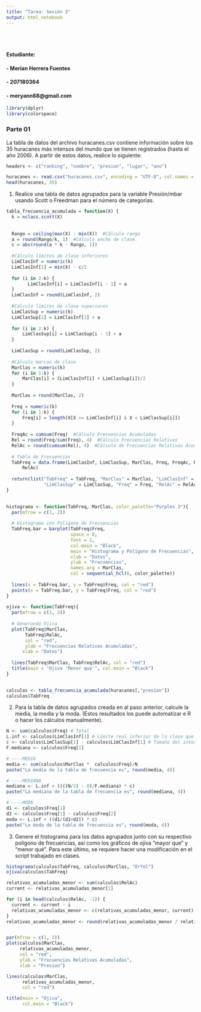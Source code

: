 ```yaml
---
title: "Tarea: Sesión 3"
output: html_notebook
---
```

<br><br>

#### Estudiante:
#### - Merian Herrera Fuentes
#### - 207180364
#### - meryann68@gmail.com

```r
library(dplyr)
library(colorspace)
```



### Parte 01

La tabla de datos del archivo huracanes.csv contiene información sobre los 35 huracanes
más intensos del mundo que se tienen registrados (hasta el año 2006). A partir de estos
datos, realice lo siguiente: <br>

```r
headers <- c("ranking", "nombre", "presion", "lugar", "ano")

huracanes <- read.csv("huracanes.csv", encoding = "UTF-8", col.names = headers, sep = ";")
head(huracanes, 35)
```

1. Realice una tabla de datos agrupados para la variable Presión/mbar usando Scott o
Freedman para el número de categorías.<br>

```r
tabla_frecuencia_acumulada = function(X) {
  k = nclass.scott(X)
    
    
  Rango = ceiling(max(X) - min(X))  #Cálculo rango
  a = round(Rango/k, 1)  #Cálculo ancho de clase.
  c = abs(round(a * k - Rango, 1))
    
  #Cálculo límites de clase inferiores
  LimClasInf = numeric(k)  
  LimClasInf[1] = min(X) - c/2
  
  for (i in 2:k) {
        LimClasInf[i] = LimClasInf[i - 1] + a
  }
  LimClasInf = round(LimClasInf, 2)
  
  #Cálculo limites de clase superiores
  LimClasSup = numeric(k)  
  LimClasSup[1] = LimClasInf[1] + a
  
  for (i in 2:k) {
      LimClasSup[i] = LimClasSup[i - 1] + a
  }
  
  LimClasSup = round(LimClasSup, 2)
  
  #Cálculo marcas de clase
  MarClas = numeric(k)  
  for (i in 1:k) {
      MarClas[i] = (LimClasInf[i] + LimClasSup[i])/2
  }
  
  MarClas = round(MarClas, 2)
  
  Freq = numeric(k)
  for (i in 1:k) {
      Freq[i] = length(X[X >= LimClasInf[i] & X < LimClasSup[i]])
  }
  
  FreqAc = cumsum(Freq)  #Cálculo Frecuencias Acumuladas
  Rel = round(Freq/sum(Freq), 4)  #Cálculo Frecuencias Relativas
  RelAc = round(cumsum(Rel), 4)  #Cálculo de Frecuencias Relativas Acumuladas 
  
  # Tabla de Frecuencias
  TabFreq = data.frame(LimClasInf, LimClasSup, MarClas, Freq, FreqAc, Rel, 
      RelAc)
  
  return(list("TabFreq" = TabFreq, "MarClas" = MarClas, "LimClasInf" = LimClasInf, 
              "LimClasSup" = LimClasSup, "Freq" = Freq, "RelAc" = RelAc))
}
  
```


```r
histograma <- function(TabFreq, MarClas, color_palette="Purples 3"){
  par(mfrow = c(1, 2))
  
  # Histograma con Polígono de Frecuencias
  TabFreq.bar = barplot(TabFreq$Freq, 
                        space = 0, 
                        font = 2, 
                        col.main = "Black",
                        main = "Histograma y Polígono de Frecuencias", 
                        xlab = "Datos", 
                        ylab = "Frecuencias", 
                        names.arg = MarClas, 
                        col = sequential_hcl(6, color_palette))
  
  lines(x = TabFreq.bar, y = TabFreq$Freq, col = "red")
  points(x = TabFreq.bar, y = TabFreq$Freq, col = "red")
}
  
ojiva <- function(TabFreq){
  par(mfrow = c(1, 2))
  
  # Generando Ojiva
  plot(TabFreq$MarClas, 
       TabFreq$RelAc, 
       col = "red", 
       ylab = "Frecuencias Relativas Acumuladas", 
      xlab = "Datos")
  
  lines(TabFreq$MarClas, TabFreq$RelAc, col = "red")
  title(main = "Ojiva 'Menor que'", col.main = "Black")
}
  
```



```r
calculos <- tabla_frecuencia_acumulada(huracanes[,"presion"])
calculos$TabFreq
```

2. Para la tabla de datos agrupados creada en al paso anterior, calcule la media, la
media y la moda. (Estos resultados los puede automatizar e R o hacer los cálculos
manualmente).<br>

```r
N <- sum(calculos$Freq) # Total
L.inf <- calculos$LimClasInf[1] # Límite real inferior de la clase que contiene a la mediana.
c <- calculos$LimClasSup[1] - calculos$LimClasInf[1] # Tamaño del intervalo que tiene a la mediana
F.mediana <- calculos$Freq[1]

# ----MEDIA
media <- sum(calculos$MarClas *  calculos$Freq)/N
paste("La media de la tabla de frecuencia es", round(media, 4))

# ----MEDIANA
mediana <- L.inf + ((((N/2) - 0)/F.mediana) * c)
paste("La mediana de la tabla de frecuencia es", round(mediana, 4))

# ----MODA
d1 <- calculos$Freq[1]
d2 <- calculos$Freq[1] - calculos$Freq[2]
moda <- L.inf + ((d1/(d1+d2)) * c)
paste("La moda de la tabla de frecuencia es", round(moda, 4))
```


3. Genere el histograma para los datos agrupados junto con su respectivo polígono de
frecuencias, así como los gráficos de ojiva “mayor que” y “menor qué”. Para este
último, se requiere hacer una modificación en el script trabajado en clases.<br>

```r
histograma(calculos$TabFreq, calculos$MarClas, "OrYel")
ojiva(calculos$TabFreq)
```

```r

relativas_acumuladas_menor <- sum(calculos$RelAc)
current <- relativas_acumuladas_menor[1]

for (i in head(calculos$RelAc, -1)) {
  current <- current - i
  relativas_acumuladas_menor <- c(relativas_acumuladas_menor, current)
}
relativas_acumuladas_menor <- round(relativas_acumuladas_menor / relativas_acumuladas_menor[1], 4)


par(mfrow = c(1, 2))
plot(calculos$MarClas, 
     relativas_acumuladas_menor, 
     col = "red", 
     ylab = "Frecuencias Relativas Acumuladas", 
     xlab = "Presion")

lines(calculos$MarClas, 
      relativas_acumuladas_menor, 
      col = "red")

title(main = "Ojiva", 
      col.main = "Black")

```




